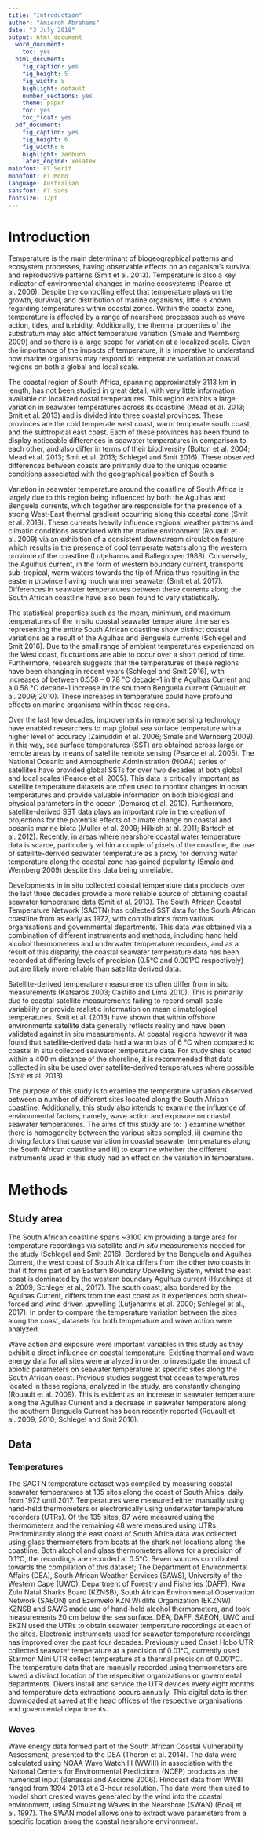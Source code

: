 ```yaml
---
title: "Introduction"
author: "Amieroh Abrahams"
date: "3 July 2018"
output: html_document
  word_document:
    toc: yes
  html_document:
    fig_caption: yes
    fig_height: 5
    fig_width: 5
    highlight: default
    number_sections: yes
    theme: paper
    toc: yes
    toc_float: yes
  pdf_document:
    fig_caption: yes
    fig_height: 6
    fig_width: 6
    highlight: zenburn
    latex_engine: xelatex
mainfont: PT Serif
monofont: PT Mono
language: Australian
sansfont: PT Sans
fontsize: 12pt
---
```


# Introduction

Temperature is the main determinant of biogeographical patterns and ecosystem processes, having observable effects on an organism’s survival and reproductive patterns (Smit et al. 2013). Temperature is also a key indicator of environmental changes in marine ecosystems (Pearce et al. 2006). Despite the controlling effect that temperature plays on the growth, survival, and distribution of marine organisms, little is known regarding temperatures within coastal zones. Within the coastal zone, temperature is affected by a range of nearshore processes such as wave action, tides, and turbidity. Additionally, the thermal properties of the substratum may also affect temperature variation (Smale and Wernberg 2009) and so there is a large scope for variation at a localized scale. Given the importance of the impacts of temperature, it is imperative to understand how marine organisms may respond to temperature variation at coastal regions on both a global and local scale.

The coastal region of South Africa, spanning approximately 3113 km in length, has not been studied in great detail, with very little information available on localized costal temperatures. This region exhibits a large variation in seawater temperatures across its coastline (Mead et al. 2013; Smit et al. 2013) and is divided into three coastal provinces. These provinces are the cold temperate west coast, warm temperate south coast, and the subtropical east coast. Each of these provinces has been found to display noticeable differences in seawater temperatures in comparison to each other, and also differ in terms of their biodiversity (Bolton et al. 2004; Mead et al. 2013; Smit et al. 2013; Schlegel and Smit 2016). These observed differences between coasts are primarily due to the unique oceanic conditions associated with the geographical position of South s

Variation in seawater temperature around the coastline of South Africa is largely due to this region being influenced by both the Agulhas and Benguela currents, which together are responsible for the presence of a strong West-East thermal gradient occurring along this coastal zone (Smit et al. 2013). These currents heavily influence regional weather patterns and climatic conditions associated with the marine environment (Rouault et al. 2009) via an exhibition of a consistent downstream circulation feature which results in the presence of cool temperate waters along the western province of the coastline (Lutjeharms and Ballegooyen 1988). Conversely, the Agulhus current, in the form of western boundary current, transports sub-tropical, warm waters towards the tip of Africa thus resulting in the eastern province having much warmer seawater (Smit et al. 2017). Differences in seawater temperatures between these currents along the South African coastline have also been found to vary statistically.

The statistical properties such as the mean, minimum, and maximum temperatures of the in situ coastal seawater temperature time series representing the entire South African coastline show distinct coastal variations as a result of the Agulhas and Benguela currents (Schlegel and Smit 2016). Due to the small range of ambient temperatures experienced on the West coast, fluctuations are able to occur over a short period of time. Furthermore, research suggests that the temperatures of these regions have been changing in recent years (Schlegel and Smit 2016), with increases of between 0.558 – 0.78 °C decade-1 in the Agulhas Current and a 0.58 °C decade-1 increase in the southern Benguela current (Rouault et al. 2009; 2010). These increases in temperature could have profound effects on marine organisms within these regions.
 
Over the last few decades, improvements in remote sensing technology have enabled researchers to map global sea surface temperature with a higher level of accuracy (Zainuddin et al. 2006; Smale and Wernberg 2009). In this way, sea surface temperatures (SST) are obtained across large or remote areas by means of satellite remote sensing (Pearce et al. 2005). The National Oceanic and Atmospheric Administration (NOAA) series of satellites have provided global SSTs for over two decades at both global and local scales (Pearce et al. 2005). This data is critically important as satellite temperature datasets are often used to monitor changes in ocean temperatures and provide valuable information on both biological and physical parameters in the ocean (Demarcq et al. 2010). Furthermore, satellite-derived SST data plays an important role in the creation of projections for the potential effects of climate change on coastal and oceanic marine biota (Muller et al. 2009; Hilbish at al. 2011; Bartsch et al. 2012). Recently, in areas where nearshore coastal water temperature data is scarce, particularly within a couple of pixels of the coastline, the use of satellite-derived seawater temperature as a proxy for deriving water temperature along the coastal zone has gained popularity (Smale and Wernberg 2009) despite this data being unreliable. 

Developments in in situ collected coastal temperature data products over the last three decades provide a more reliable source of obtaining coastal seawater temperature data (Smit et al. 2013). The South African Coastal Temperature Network (SACTN) has collected SST data for the South African coastline from as early as 1972, with contributions from various organisations and governmental departments. This data was obtained via a combination of different instruments and methods, including hand held alcohol thermometers and underwater temperature recorders, and as a result of this disparity, the coastal seawater temperature data has been recorded at differing levels of precision (0.5°C and 0.001°C respectively) but are likely more reliable than satellite derived data. 

Satellite-derived temperature measurements often differ from in situ measurements (Katsaros 2003; Castillo and Lima 2010). This is primarily due to coastal satellite measurements failing to record small-scale variability or provide realistic information on mean climatological temperatures. Smit et al. (2013) have shown that within offshore environments satellite data generally reflects reality and have been validated against in situ measurements. At coastal regions however it was found that satellite-derived data had a warm bias of 6 °C when compared to coastal in situ collected seawater temperature data. For study sites located within a 400 m distance of the shoreline, it is recommended that data collected in situ be used over satellite-derived temperatures where possible (Smit et al. 2013).

The purpose of this study is to examine the temperature variation observed between a number of different sites located along the South African coastline. Additionally, this study also intends to examine the influence of environmental factors, namely, wave action and exposure on coastal seawater temperatures. The aims of this study are to: i) examine whether there is homogeneity between the various sites sampled, ii) examine the driving factors that cause variation in coastal seawater temperatures along the South African coastline and iii) to examine whether the different instruments used in this study had an effect on the variation in temperature.

# Methods
## Study area

The South African coastline spans ~3100 km providing a large area for temperature recordings via satellite and *in situ* measurements needed for the study (Schlegel and Smit 2016). Bordered by the Benguela and Agulhas Current, the west coast of South Africa differs from the other two coasts in that it forms part of an Eastern Boundary Upwelling System, whilst the east coast is dominated by the western boundary Agulhus current (Hutchings et al 2009; Schlegel et al., 2017). The south coast, also bordered by the Agulhas Current, differs from the east coast as it experiences both shear-forced and wind driven upwelling (Lutjeharms et al. 2000; Schlegel et al., 2017). In order to compare the temperature variation between the sites along the coast, datasets for both temperature and wave action were analyzed.

Wave action and exposure were important variables in this study as they exhibit a direct influence on coastal temperature. Existing thermal and wave energy data for all sites were analyzed in order to investigate the impact of abiotic parameters on seawater temperature at specific sites along the South African coast. Previous studies suggest that ocean temperatures located in these regions, analyzed in the study, are constantly changing (Rouault et al. 2009). This is evident as an increase in seawater temperature along the Agulhas Current and a decrease in seawater temperature along the southern Benguela Current has been recently reported (Rouault et al. 2009; 2010; Schlegel and Smit 2016).

## Data

### Temperatures

The SACTN temperature dataset was compiled by measuring coastal seawater temperatures at 135 sites along the coast of South Africa, daily from 1972 until 2017. Temperatures were measured either manually using hand-held thermometers or electronically using underwater temperature recorders (UTRs). Of the 135 sites, 87 were measured using the thermometers and the remaining 48 were measured using UTRs. Predominantly along the east coast of South Africa data was collected using glass thermometers from boats at the shark net locations along the coastline. Both alcohol and glass thermometers allows for a precision of 0.1°C, the recordings are recorded at 0.5°C. Seven sources contributed towards the compilation of this dataset; The Department of Environmental Affairs (DEA), South African Weather Services (SAWS), University of the Western Cape (UWC), Department of Forestry and Fisheries (DAFF), Kwa Zulu Natal Sharks Board (KZNSB), South African Environmental Observation Network (SAEON) and Ezemvelo KZN Wildlife Organization (EKZNW). KZNSB and SAWS made use of hand-held alcohol thermometers, and took measurements 20 cm below the sea surface. DEA, DAFF, SAEON, UWC and EKZN used the UTRs to obtain seawater temperature recordings at each of the sites. Electronic instruments used for seawater temperature recordings has improved over the past four decades. Previously used Onset Hobo UTR collected seawater temperature at  a precision of 0.01°C, currently used Starmon Mini UTR collect temperature at a thermal precision of 0.001°C. The temperature data that are manually recorded using thermometers are saved a distinct location of the respecitive organizations or govermental departments. Divers install and service the UTR devices every eight months and temperature data extractions occurs annually. This digital data is then downloaded at saved at the head offices of the respective organisations and govermental departments. 

### Waves

Wave energy data formed part of the South African Coastal Vulnerability Assessment, presented to the DEA (Theron et al. 2014). The data were calculated using NOAA Wave Watch III (WWIII) in association with the National Centers for Environmental Predictions (NCEP) products as the numerical input (Benassai and Ascione 2006). Hindcast data from WWIII ranged from 1994-2013 at a 3-hour resolution. The data were then used to model short crested waves generated by the wind into the coastal environment, using Simulating Waves in the Nearshore (SWAN) (Booij et al. 1997). The SWAN model allows one to extract wave parameters from a specific location along the coastal nearshore environment.

